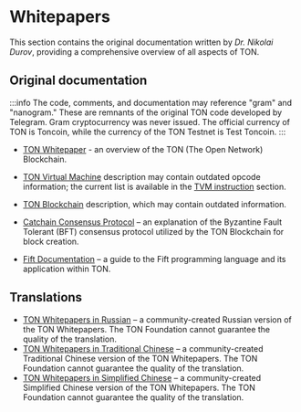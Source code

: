 
# Whitepapers

This section contains the original documentation written by *Dr. Nikolai Durov*, providing a comprehensive overview of all aspects of TON.

## Original documentation

:::info
The code, comments, and documentation may reference "gram" and "nanogram." These are remnants of the original TON code developed by Telegram. Gram cryptocurrency was never issued. The official currency of TON is Toncoin, while the currency of the TON Testnet is Test Toncoin.
:::

* [TON Whitepaper](https://docs.ton.org/ton.pdf) - an overview of the TON (The Open Network) Blockchain.

* [TON Virtual Machine](https://docs.ton.org/tvm.pdf) description may contain outdated opcode information; the current list is available in the [TVM instruction](/v3/documentation/tvm/tvm-overview) section.

* [TON Blockchain](https://docs.ton.org/tblkch.pdf) description, which may contain outdated information.

* [Catchain Consensus Protocol](https://docs.ton.org/catchain.pdf) – an explanation of the Byzantine Fault Tolerant (BFT) consensus protocol utilized by the TON Blockchain for block creation.

* [Fift Documentation](https://docs.ton.org/fiftbase.pdf) – a guide to the Fift programming language and its application within TON.

## Translations

* [TON Whitepapers in Russian](https://github.com/Korolyow/TON_docs_ru) – a community-created Russian version of the TON Whitepapers. The TON Foundation cannot guarantee the quality of the translation.
* [TON Whitepapers in Traditional Chinese](https://github.com/awesome-doge/TON_Paper/blob/main/zh_ton.pdf) – a community-created Traditional Chinese version of the TON Whitepapers. The TON Foundation cannot guarantee the quality of the translation.
* [TON Whitepapers in Simplified Chinese](https://github.com/kojhliang/Ton_White_Paper_SC/blob/main/Ton%E5%8C%BA%E5%9D%97%E9%93%BE%E7%99%BD%E7%9A%AE%E4%B9%A6_%E7%AE%80%E4%BD%93%E4%B8%AD%E6%96%87%E7%89%88.pdf) – a community-created Simplified Chinese version of the TON Whitepapers. The TON Foundation cannot guarantee the quality of the translation.

<Feedback />
